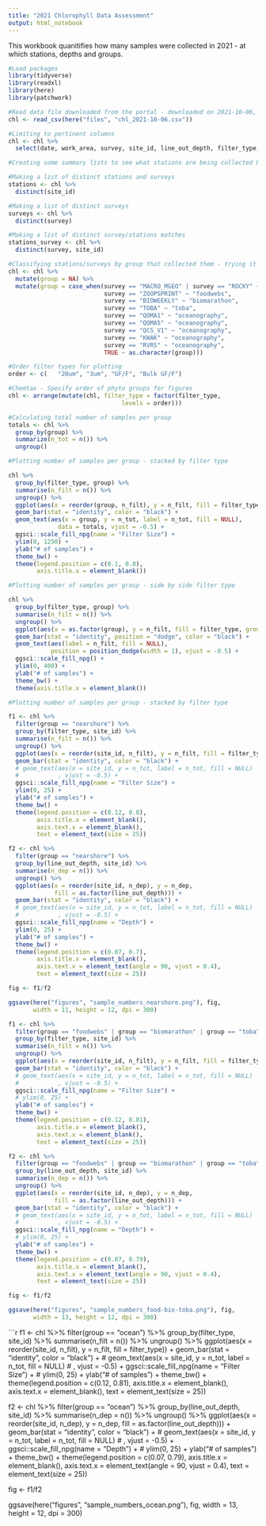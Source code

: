 ```yaml
---
title: "2021 Chlorophyll Data Assessment"
output: html_notebook
---
```


This workbook quanitifies how many samples were collected in 2021 - at which stations, depths and groups.

```r
#Load packages
library(tidyverse)
library(readxl)
library(here)
library(patchwork)
```

```r
#Read data file downloaded from the portal - downloaded on 2021-10-06, so in this version does not include entire year
chl <- read_csv(here("files", "chl_2021-10-06.csv"))

```

```r
#Limiting to pertinent columns
chl <- chl %>% 
  select(date, work_area, survey, site_id, line_out_depth, filter_type, chla)
```

```r
#Creating some summary lists to see what stations are being collected by each group

#Making a list of distinct stations and surveys
stations <- chl %>% 
  distinct(site_id)

#Making a list of distinct surveys
surveys <- chl %>% 
  distinct(survey)

#Making a list of distinct survey/stations matches
stations_survey <- chl %>% 
  distinct(survey, site_id)
```

```r
#Classifying stations/surveys by group that collected them - trying it first on the truncated list
chl <- chl %>%
  mutate(group = NA) %>% 
  mutate(group = case_when(survey == "MACRO_MGEO" | survey == "ROCKY" ~ "nearshore",
                           survey == "ZOOPSPRINT" ~ "foodwebs",
                           survey == "BIOWEEKLY" ~ "biomarathon",
                           survey == "TOBA" ~ "toba",
                           survey == "QOMA1" ~ "oceanography",
                           survey == "QOMA5" ~ "oceanography",
                           survey == "QCS_V1" ~ "oceanography",
                           survey == "KWAK" ~ "oceanography", 
                           survey == "RVRS" ~ "oceanography",
                           TRUE ~ as.character(group)))

```

```r
#Order filter types for plotting
order <- c(   "20um", "3um", "GF/F", "Bulk GF/F")

#Chemtax - Specify order of phyto groups for figures
chl <- arrange(mutate(chl, filter_type = factor(filter_type,
                                levels = order)))
```

```r
#Calculating total number of samples per group
totals <- chl %>% 
  group_by(group) %>%
  summarize(n_tot = n()) %>% 
  ungroup()
```


```r
#Plotting number of samples per group - stacked by filter type

chl %>% 
  group_by(filter_type, group) %>% 
  summarise(n_filt = n()) %>% 
  ungroup() %>% 
  ggplot(aes(x = reorder(group, n_filt), y = n_filt, fill = filter_type)) +
  geom_bar(stat = "identity", color = "black") +
  geom_text(aes(x = group, y = n_tot, label = n_tot, fill = NULL),
              data = totals, vjust = -0.5) +
  ggsci::scale_fill_npg(name = "Filter Size") +
  ylim(0, 1250) +
  ylab("# of samples") +
  theme_bw() +
  theme(legend.position = c(0.1, 0.8),
        axis.title.x = element_blank())

```

```r
#Plotting number of samples per group - side by side filter type

chl %>% 
  group_by(filter_type, group) %>% 
  summarise(n_filt = n()) %>% 
  ungroup() %>% 
  ggplot(aes(x = as.factor(group), y = n_filt, fill = filter_type, group = filter_type)) +
  geom_bar(stat = "identity", position = "dodge", color = "black") +
  geom_text(aes(label = n_filt, fill = NULL), 
            position = position_dodge(width = 1), vjust = -0.5) +
  ggsci::scale_fill_npg() +
  ylim(0, 400) +
  ylab("# of samples") +
  theme_bw() +
  theme(axis.title.x = element_blank())

```

```r
#Plotting number of samples per group - stacked by filter type

f1 <- chl %>% 
  filter(group == "nearshore") %>% 
  group_by(filter_type, site_id) %>% 
  summarise(n_filt = n()) %>% 
  ungroup() %>% 
  ggplot(aes(x = reorder(site_id, n_filt), y = n_filt, fill = filter_type)) +
  geom_bar(stat = "identity", color = "black") +
  # geom_text(aes(x = site_id, y = n_tot, label = n_tot, fill = NULL)
  #           , vjust = -0.5) +
  ggsci::scale_fill_npg(name = "Filter Size") +
  ylim(0, 25) +
  ylab("# of samples") +
  theme_bw() +
  theme(legend.position = c(0.12, 0.8),
        axis.title.x = element_blank(),
        axis.text.x = element_blank(),
        text = element_text(size = 25))

f2 <- chl %>% 
  filter(group == "nearshore") %>% 
  group_by(line_out_depth, site_id) %>% 
  summarise(n_dep = n()) %>% 
  ungroup() %>% 
  ggplot(aes(x = reorder(site_id, n_dep), y = n_dep, 
             fill = as.factor(line_out_depth))) +
  geom_bar(stat = "identity", color = "black") +
  # geom_text(aes(x = site_id, y = n_tot, label = n_tot, fill = NULL)
  #           , vjust = -0.5) +
  ggsci::scale_fill_npg(name = "Depth") +
  ylim(0, 25) +
  ylab("# of samples") +
  theme_bw() +
  theme(legend.position = c(0.07, 0.7),
        axis.title.x = element_blank(),
        axis.text.x = element_text(angle = 90, vjust = 0.4),
        text = element_text(size = 25))

fig <- f1/f2

ggsave(here("figures", "sample_numbers_nearshore.png"), fig,
       width = 11, height = 12, dpi = 300)
```


```r
f1 <- chl %>% 
  filter(group == "foodwebs" | group == "biomarathon" | group == "toba") %>% 
  group_by(filter_type, site_id) %>% 
  summarise(n_filt = n()) %>% 
  ungroup() %>% 
  ggplot(aes(x = reorder(site_id, n_filt), y = n_filt, fill = filter_type)) +
  geom_bar(stat = "identity", color = "black") +
  # geom_text(aes(x = site_id, y = n_tot, label = n_tot, fill = NULL)
  #           , vjust = -0.5) +
  ggsci::scale_fill_npg(name = "Filter Size") +
  # ylim(0, 25) +
  ylab("# of samples") +
  theme_bw() +
  theme(legend.position = c(0.12, 0.81),
        axis.title.x = element_blank(),
        axis.text.x = element_blank(),
        text = element_text(size = 25))

f2 <- chl %>% 
  filter(group == "foodwebs" | group == "biomarathon" | group == "toba") %>% 
  group_by(line_out_depth, site_id) %>% 
  summarise(n_dep = n()) %>% 
  ungroup() %>% 
  ggplot(aes(x = reorder(site_id, n_dep), y = n_dep, 
             fill = as.factor(line_out_depth))) +
  geom_bar(stat = "identity", color = "black") +
  # geom_text(aes(x = site_id, y = n_tot, label = n_tot, fill = NULL)
  #           , vjust = -0.5) +
  ggsci::scale_fill_npg(name = "Depth") +
  # ylim(0, 25) +
  ylab("# of samples") +
  theme_bw() +
  theme(legend.position = c(0.07, 0.79),
        axis.title.x = element_blank(),
        axis.text.x = element_text(angle = 90, vjust = 0.4),
        text = element_text(size = 25))

fig <- f1/f2

ggsave(here("figures", "sample_numbers_food-bio-toba.png"), fig,
       width = 13, height = 12, dpi = 300)
```
```r
f1 <- chl %>% 
  filter(group == "ocean") %>% 
  group_by(filter_type, site_id) %>% 
  summarise(n_filt = n()) %>% 
  ungroup() %>% 
  ggplot(aes(x = reorder(site_id, n_filt), y = n_filt, fill = filter_type)) +
  geom_bar(stat = "identity", color = "black") +
  # geom_text(aes(x = site_id, y = n_tot, label = n_tot, fill = NULL)
  #           , vjust = -0.5) +
  ggsci::scale_fill_npg(name = "Filter Size") +
  # ylim(0, 25) +
  ylab("# of samples") +
  theme_bw() +
  theme(legend.position = c(0.12, 0.81),
        axis.title.x = element_blank(),
        axis.text.x = element_blank(),
        text = element_text(size = 25))

f2 <- chl %>% 
  filter(group == "ocean") %>% 
  group_by(line_out_depth, site_id) %>% 
  summarise(n_dep = n()) %>% 
  ungroup() %>% 
  ggplot(aes(x = reorder(site_id, n_dep), y = n_dep, 
             fill = as.factor(line_out_depth))) +
  geom_bar(stat = "identity", color = "black") +
  # geom_text(aes(x = site_id, y = n_tot, label = n_tot, fill = NULL)
  #           , vjust = -0.5) +
  ggsci::scale_fill_npg(name = "Depth") +
  # ylim(0, 25) +
  ylab("# of samples") +
  theme_bw() +
  theme(legend.position = c(0.07, 0.79),
        axis.title.x = element_blank(),
        axis.text.x = element_text(angle = 90, vjust = 0.4),
        text = element_text(size = 25))

fig <- f1/f2

ggsave(here("figures", "sample_numbers_ocean.png"), fig,
       width = 13, height = 12, dpi = 300)
